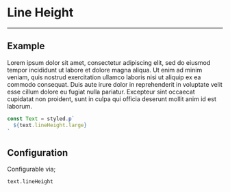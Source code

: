 
# Line Height

---

## Example

<LineHeight>
  Lorem ipsum dolor sit amet, consectetur adipiscing elit, sed do eiusmod tempor
  incididunt ut labore et dolore magna aliqua. Ut enim ad minim veniam, quis
  nostrud exercitation ullamco laboris nisi ut aliquip ex ea commodo consequat.
  Duis aute irure dolor in reprehenderit in voluptate velit esse cillum dolore
  eu fugiat nulla pariatur. Excepteur sint occaecat cupidatat non proident, sunt
  in culpa qui officia deserunt mollit anim id est laborum.
</LineHeight>

```jsx
const Text = styled.p`
  ${text.lineHeight.large}
`
```

## Configuration

Configurable via;

```
text.lineHeight
```
